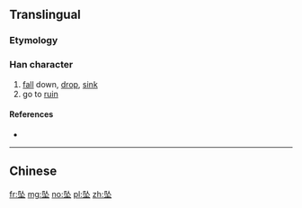 {{also|墜|堕}}
==Translingual==

===Etymology===
{{Han compound|队|土|c1=p|c2=s|ls=psc}}

===Han character===
{{Han char|rn=32|rad=土|as=04|sn=7|four=|canj=弓人土 (NOG), X弓人土 (XNOG)|ids=⿱[[队]][[土]]}}

# [[fall]] down, [[drop]], [[sink]]
# go to [[ruin]]

====References====
* {{Han ref|kx=0227.271|hdz=10429.040|uh=5760|ud=22368}}

----
==Chinese==
{{zh-see|墜}}

[[fr:坠]]
[[mg:坠]]
[[no:坠]]
[[pl:坠]]
[[zh:坠]]